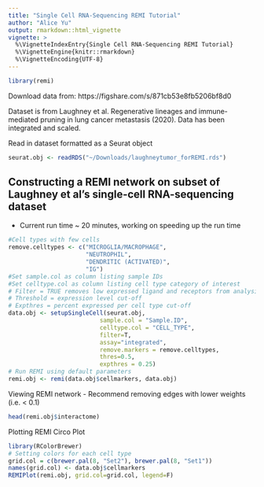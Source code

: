 ```yaml
---
title: "Single Cell RNA-Sequencing REMI Tutorial"
author: "Alice Yu"
output: rmarkdown::html_vignette
vignette: >
  %\VignetteIndexEntry{Single Cell RNA-Sequencing REMI Tutorial}
  %\VignetteEngine{knitr::rmarkdown}
  %\VignetteEncoding{UTF-8}
---
```


```r
library(remi)
```

Download data from: https://figshare.com/s/871cb53e8fb5206bf8d0

Dataset is from Laughney et al. Regenerative lineages and immune-mediated pruning in lung cancer metastasis (2020). Data has been integrated and scaled.

Read in dataset formatted as a Seurat object
```r
seurat.obj <- readRDS("~/Downloads/laughneytumor_forREMI.rds")
```

## Constructing a REMI network on subset of Laughney et al's single-cell RNA-sequencing dataset
- Current run time ~ 20 minutes, working on speeding up the run time
```r
#Cell types with few cells
remove.celltypes <- c("MICROGLIA/MACROPHAGE", 
                      "NEUTROPHIL", 
                      "DENDRITIC (ACTIVATED)", 
                      "IG")
#Set sample.col as column listing sample IDs
#Set celltype.col as column listing cell type category of interest
# Filter = TRUE removes low expressed ligand and receptors from analysis
# Threshold = expression level cut-off
# Expthres = percent expressed per cell type cut-off
data.obj <- setupSingleCell(seurat.obj, 
                          sample.col = "Sample.ID",
                          celltype.col = "CELL_TYPE",
                          filter=T,
                          assay="integrated",
                          remove.markers = remove.celltypes,
                          thres=0.5,
                          expthres = 0.25)
# Run REMI using default parameters
remi.obj <- remi(data.obj$cellmarkers, data.obj)
```

Viewing REMI network
- Recommend removing edges with lower weights (i.e. < 0.1)
```r
head(remi.obj$interactome)
```

Plotting REMI Circo Plot
```r
library(RColorBrewer)
# Setting colors for each cell type
grid.col = c(brewer.pal(8, "Set2"), brewer.pal(8, "Set1"))
names(grid.col) <- data.obj$cellmarkers
REMIPlot(remi.obj, grid.col=grid.col, legend=F)
```
